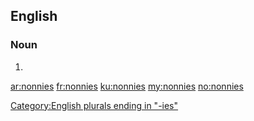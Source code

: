 ==English==

===Noun===
{{head|en}}

# {{plural of|nonny}}

[[Category:English plurals ending in "-ies"]]

[[ar:nonnies]]
[[fr:nonnies]]
[[ku:nonnies]]
[[my:nonnies]]
[[no:nonnies]]